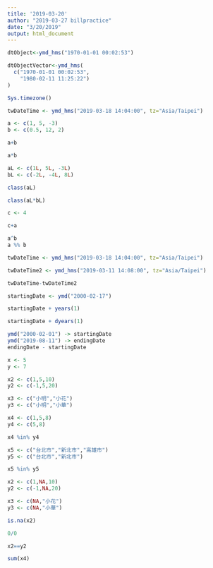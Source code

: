 ```yaml
---
title: '2019-03-20'
author: "2019-03-27 billpractice"
date: "3/20/2019"
output: html_document
---
```


```r
dtObject<-ymd_hms("1970-01-01 00:02:53") 
```

```r
dtObjectVector<-ymd_hms(
  c("1970-01-01 00:02:53",
    "1980-02-11 11:25:22")
)
```

```r
Sys.timezone()
```

```r
twDateTime <- ymd_hms("2019-03-18 14:04:00", tz="Asia/Taipei")
```

```r
a <- c(1, 5, -3)
b <- c(0.5, 12, 2)
```

```r
a+b
```

```r
a*b
```

```r
aL <- c(1L, 5L, -3L)
bL <- c(-2L, -4L, 8L)
```


```r
class(aL)
```

```r
class(aL*bL)
```

```r
c <- 4

c+a
```

```r
a^b
a %% b
```

```r
twDateTime <- ymd_hms("2019-03-18 14:04:00", tz="Asia/Taipei")
```

```r
twDateTime2 <- ymd_hms("2019-03-11 14:08:00", tz="Asia/Taipei")
```

```r
twDateTime-twDateTime2
```
```r
startingDate <- ymd("2000-02-17")
```

```r
startingDate + years(1)
```
```r
startingDate + dyears(1)
```

```r
ymd("2000-02-01") -> startingDate
ymd("2019-08-11") -> endingDate
endingDate - startingDate
```

```r
x <- 5
y <- 7
```

```r
x2 <- c(1,5,10)
y2 <- c(-1,5,20)
```

```r
x3 <- c("小明","小花")
y3 <- c("小明","小華")
```

```r
x4 <- c(1,5,8)
y4 <- c(5,8)

x4 %in% y4
```
```r
x5 <- c("台北市","新北市","高雄市")
y5 <- c("台北市","新北市")

x5 %in% y5
```

```r
x2 <- c(1,NA,10)
y2 <- c(-1,NA,20)

x3 <- c(NA,"小花")
y3 <- c(NA,"小華")
```

```r
is.na(x2)
```
```r
0/0
```
```r
x2==y2
```
```r
sum(x4)
```


